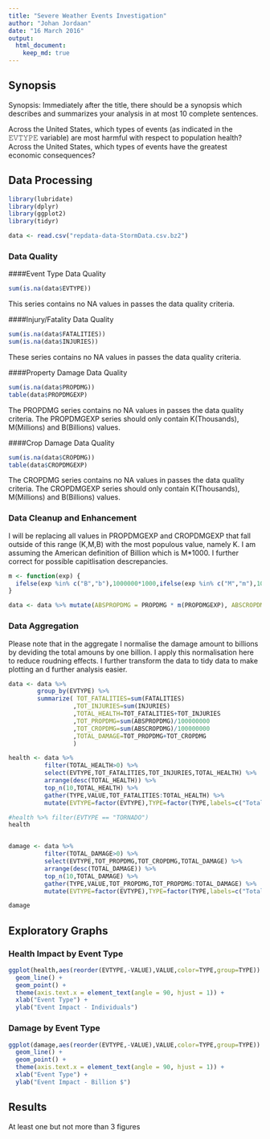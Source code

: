 ```yaml
---
title: "Severe Weather Events Investigation"
author: "Johan Jordaan"
date: "16 March 2016"
output: 
  html_document:
    keep_md: true
---
```


## Synopsis
Synopsis: Immediately after the title, there should be a synopsis which describes and summarizes your analysis in at most 10 complete sentences.

Across the United States, which types of events (as indicated in the 𝙴𝚅𝚃𝚈𝙿𝙴 variable) are most harmful with respect to population health?
Across the United States, which types of events have the greatest economic consequences?

## Data Processing
```r
library(lubridate)
library(dplyr)
library(ggplot2)
library(tidyr)
```

```r
data <- read.csv("repdata-data-StormData.csv.bz2")
```

### Data Quality

####Event Type Data Quality
```r
sum(is.na(data$EVTYPE))
```

This series contains no NA values in passes the data quality criteria.

####Injury/Fatality Data Quality
```r
sum(is.na(data$FATALITIES))
sum(is.na(data$INJURIES))
```

These series contains no NA values in passes the data quality criteria.

####Property Damage Data Quality
```r
sum(is.na(data$PROPDMG))
table(data$PROPDMGEXP)
```

The PROPDMG series contains no NA values in passes the data quality criteria.
The PROPDMGEXP series should only contain K(Thousands), M(Millions) and B(Billions) values. 


####Crop Damage Data Quality
```r
sum(is.na(data$CROPDMG))
table(data$CROPDMGEXP)
```

The CROPDMG series contains no NA values in passes the data quality criteria.
The CROPDMGEXP series should only contain K(Thousands), M(Millions) and B(Billions) values. 

### Data Cleanup and Enhancement

I will be replacing all values in PROPDMGEXP and CROPDMGEXP that fall outside of this range (K,M,B) with the most populous value, namely K. I am assuming the American definition of Billion which is M*1000. I further correct for possible capitlisation descrepancies.

```r
m <- function(exp) {
  ifelse(exp %in% c("B","b"),1000000*1000,ifelse(exp %in% c("M","m"),1000000,1000))  
}

data <- data %>% mutate(ABSPROPDMG = PROPDMG * m(PROPDMGEXP), ABSCROPDMG = CROPDMG * m(CROPDMGEXP))

```

### Data Aggregation

Please note that in the aggregate I normalise the damage amount to billions by deviding the total amouns by one billion. I apply this normalisation here to reduce roudning effects. I further transform the data to tidy data to make plotting an d further analysis easier.

```r
data <- data %>%
        group_by(EVTYPE) %>%
        summarize( TOT_FATALITIES=sum(FATALITIES)
                  ,TOT_INJURIES=sum(INJURIES)
                  ,TOTAL_HEALTH=TOT_FATALITIES+TOT_INJURIES
                  ,TOT_PROPDMG=sum(ABSPROPDMG)/100000000
                  ,TOT_CROPDMG=sum(ABSCROPDMG)/100000000
                  ,TOTAL_DAMAGE=TOT_PROPDMG+TOT_CROPDMG
                  )

health <- data %>% 
          filter(TOTAL_HEALTH>0) %>% 
          select(EVTYPE,TOT_FATALITIES,TOT_INJURIES,TOTAL_HEALTH) %>%
          arrange(desc(TOTAL_HEALTH)) %>%
          top_n(10,TOTAL_HEALTH) %>%
          gather(TYPE,VALUE,TOT_FATALITIES:TOTAL_HEALTH) %>% 
          mutate(EVTYPE=factor(EVTYPE),TYPE=factor(TYPE,labels=c("Total","Fatalities","Injuries")))

#health %>% filter(EVTYPE == "TORNADO")
health


damage <- data %>% 
          filter(TOTAL_DAMAGE>0) %>% 
          select(EVTYPE,TOT_PROPDMG,TOT_CROPDMG,TOTAL_DAMAGE) %>%
          arrange(desc(TOTAL_DAMAGE)) %>%
          top_n(10,TOTAL_DAMAGE) %>%
          gather(TYPE,VALUE,TOT_PROPDMG,TOT_PROPDMG:TOTAL_DAMAGE) %>% 
          mutate(EVTYPE=factor(EVTYPE),TYPE=factor(TYPE,labels=c("Total","Crop Damage","Property Damage")))

damage
```

## Exploratory Graphs
### Health Impact by Event Type
```r
ggplot(health,aes(reorder(EVTYPE,-VALUE),VALUE,color=TYPE,group=TYPE)) + 
  geom_line() +
  geom_point() +
  theme(axis.text.x = element_text(angle = 90, hjust = 1)) +
  xlab("Event Type") +
  ylab("Event Impact - Individuals")

```

### Damage by Event Type
```r
ggplot(damage,aes(reorder(EVTYPE,-VALUE),VALUE,color=TYPE,group=TYPE)) + 
  geom_line() +
  geom_point() +
  theme(axis.text.x = element_text(angle = 90, hjust = 1)) +
  xlab("Event Type") +
  ylab("Event Impact - Billion $")
```

## Results
At least one but not more than 3 figures



